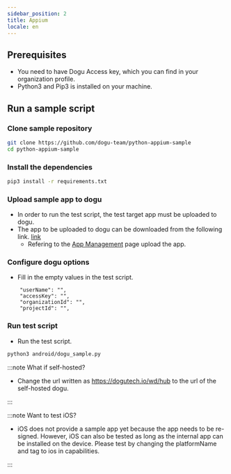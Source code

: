 ```yaml
---
sidebar_position: 2
title: Appium
locale: en
---
```


## Prerequisites

- You need to have Dogu Access key, which you can find in your organization profile.
- Python3 and Pip3 is installed on your machine.

## Run a sample script

### Clone sample repository

```sh
git clone https://github.com/dogu-team/python-appium-sample
cd python-appium-sample
```

### Install the dependencies

```sh
pip3 install -r requirements.txt
```

### Upload sample app to dogu

- In order to run the test script, the test target app must be uploaded to dogu.
- The app to be uploaded to dogu can be downloaded from the following link. [link](https://github.com/dogu-team/third-party-binaries/releases/download/wikipedia-apps/wikipedia-android.apk)
  - Refering to the [App Management](/management/project/app) page upload the app.

### Configure dogu options

- Fill in the empty values ​​in the test script.

```
    "userName": "",
    "accessKey": "",
    "organizationId": "",
    "projectId": "",

```

### Run test script

- Run the test script.

```sh
python3 android/dogu_sample.py
```

:::note
What if self-hosted?

- Change the url written as https://dogutech.io/wd/hub to the url of the self-hosted dogu.

:::

:::note
Want to test iOS?

- iOS does not provide a sample app yet because the app needs to be re-signed. However, iOS can also be tested as long as the internal app can be installed on the device. Please test by changing the platformName and tag to ios in capabilities.

:::
